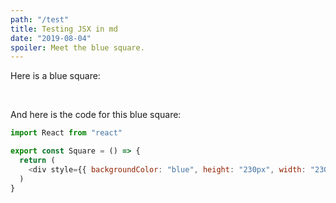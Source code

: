 ```yaml
---
path: "/test"
title: Testing JSX in md
date: "2019-08-04"
spoiler: Meet the blue square.
---
```



Here is a blue square:

<Square />

<br />

And here is the code for this blue square:

```js
import React from "react"

export const Square = () => {
  return (
    <div style={{ backgroundColor: "blue", height: "230px", width: "230px" }} />
  )
}


```

